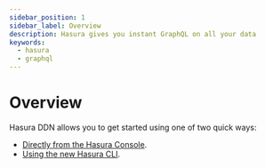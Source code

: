 ```yaml
---
sidebar_position: 1
sidebar_label: Overview
description: Hasura gives you instant GraphQL on all your data
keywords:
  - hasura
  - graphql
---
```


# Overview

Hasura DDN allows you to get started using one of two quick ways:

- [Directly from the Hasura Console](/get-started/getting-started-via-console.mdx).
- [Using the new Hasura CLI](/get-started/getting-started-via-cli.mdx).
